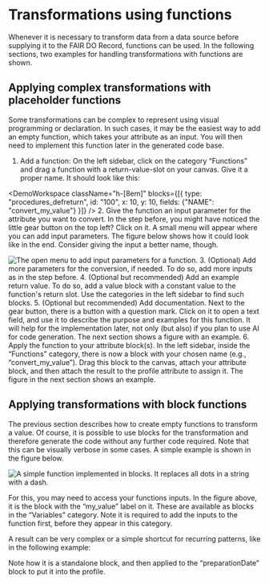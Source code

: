 
# Transformations using functions

Whenever it is necessary to transform data from a data source before supplying it to the FAIR DO Record, functions can be used. In the following sections, two examples for handling transformations with functions are shown.

## Applying complex transformations with placeholder functions

Some transformations can be complex to represent using visual programming or declaration.
In such cases, it may be the easiest way to add an empty function,
which takes your attribute as an input.
You will then need to implement this function later in the generated code base.

1. Add a function:
On the left sidebar,
click on the category “Functions”
and drag a function with a return-value-slot on your canvas.
Give it a proper name.
It should look like this:

<DemoWorkspace className="h-[8em]" blocks={[{
    type: "procedures_defreturn",
    id: "100",
    x: 10,
    y: 10,
    fields: {"NAME": "convert_my_value"}
}]} />
2. Give the function an input parameter for the attribute you want to convert.
In the step before, you might have noticed the little gear button on the top left?
Click on it.
A small menu will appear where you can add input parameters.
The figure below shows how it could look like in the end.
Consider giving the input a better name, though.

![The open menu to add input parameters for a function.](../img/advanced/transformations/function-inputs.png)
3. (Optional) Add more parameters for the conversion, if needed.
To do so, add more inputs as in the step before.
4. (Optional but recommended) Add an example return value.
To do so, add a value block with a constant value to the function's return slot.
Use the categories in the left sidebar to find such blocks.
5. (Optional but recommended) Add documentation.
Next to the gear button, there is a button with a question mark.
Click on it to open a text field,
and use it to describe the purpose and examples for this function.
It will help for the implementation later,
not only (but also) if you plan to use AI for code generation.
The next section shows a figure with an example.
6. Apply the function to your attribute block(s).
In the left sidebar,
inside the “Functions” category,
there is now a block with your chosen name
(e.g., “convert_my_value”).
Drag this block to the canvas,
attach your attribute block,
and then attach the result to the profile attribute to assign it.
The figure in the next section shows an example.

## Applying transformations with block functions

The previous section describes how to create empty functions to transform a value.
Of course, it is possible to use blocks for the transformation
and therefore generate the code without any further code required.
Note that this can be visually verbose in some cases.
A simple example is shown in the figure below.

![A simple function implemented in blocks. It replaces all dots in a string with a dash.](../img/advanced/transformations/function-example-implementation-simple.png)

For this, you may need to access your functions inputs.
In the figure above, it is the block with the “my_value” label on it.
These are available as blocks in the “Variables” category.
Note it is required to add the inputs to the function first,
before they appear in this category.

A result can be very complex or a simple shortcut for recurring patterns,
like in the following example:

Note how it is a standalone block,
and then applied to the “preparationDate” block to put it into the profile.
